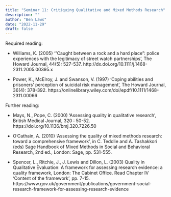 ```yaml
---
title: "Seminar 11: Critiquing Qualitative and Mixed Methods Research"
description: ""
author: "Ben Laws"
date: "2022-11-29"
draft: false
---
```


Required reading:

* Williams, K. (2005) ‘”Caught between a rock and a hard place”: police experiences with the legitimacy of street watch partnerships’, The Howard Journal, 44(5): 527-537.
http://dx.doi.org/10.1111/j.1468-2311.2005.00395.x

* Power, K., McElroy, J. and Swanson, V. (1997) ‘Coping abilities and prisoners’ perception of suicidal risk management’, The Howard Journal, 36(4): 378-392.
https://onlinelibrary.wiley.com/doi/epdf/10.1111/1468-2311.00066


Further reading:

* Mays, N., Pope, C. (2000) ‘Assessing quality in qualitative research’, British Medical Journal, 320 : 50-52. https://doi.org/10.1136/bmj.320.7226.50

* O’Cathain, A. (2010) ‘Assessing the quality of mixed methods research: toward a comprehensive framework’, in C. Teddlie and A. Tashakkori (eds) Sage Handbook of Mixed Methods in Social and Behavioral Research, 2nd ed., London: Sage, pp. 531-555.

* Spencer, L., Ritchie, J., J. Lewis and Dillon, L. (2003) Quality in Qualitative Evaluation: A framework for assessing research evidence: a quality framework, London: The Cabinet Office. Read Chapter IV ‘Content of the framework’, pp. 7-15. https://www.gov.uk/government/publications/government-social-research-framework-for-assessing-research-evidence
